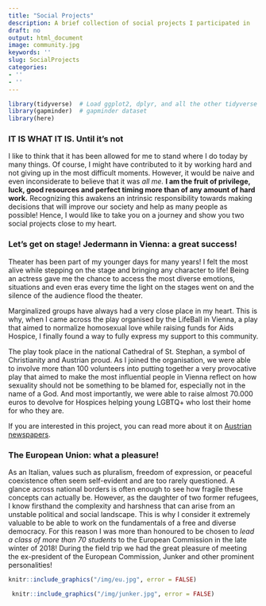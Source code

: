 ```yaml
---
title: "Social Projects"
description: A brief collection of social projects I participated in
draft: no
output: html_document
image: community.jpg
keywords: ''
slug: SocialProjects
categories:
- ''
- ''
---
```

```r
library(tidyverse)  # Load ggplot2, dplyr, and all the other tidyverse packages
library(gapminder)  # gapminder dataset
library(here)
```


### __IT IS WHAT IT IS. Until it's not__

I like to think that it has been allowed for me to stand where I do today by many things. 
Of course, I might have contributed to it by working hard and not giving up in the most difficult moments.
However, it would be naive and even inconsiderate to believe that it was _all me._ 
__I am the fruit of privilege, luck, good resources and perfect timing more than of any amount of hard work.__
Recognizing this awakens an intrinsic responsibility towards making decisions that will improve our society and help as many people as possible!
Hence, I would like to take you on a journey and show you two social projects close to my heart.

### Let's get on stage! Jedermann in Vienna: a great success! 


Theater has been part of my younger days for many years! I felt the most alive while stepping on the stage and bringing any character to life! Being an actress gave me the chance to access the most diverse emotions, situations and even eras every time the light on the stages went on and the silence of the audience flood the theater.

Marginalized groups have always had a very close place in my heart. 
This is why, when I came across the play organised by the LifeBall in Vienna, a play that aimed to normalize homosexual love while raising funds for Aids Hospice, I finally found a way to fully express my support to this community.

The play took place in the national Cathedral of St. Stephan, a symbol of Christianity and Austrian proud. As I joined the organisation, we were able to involve more than 100 volunteers into putting together a very provocative play that aimed to make the most influential people in Vienna reflect on how sexuality should not be something to be blamed for, especially not in the name of a God. And most importantly, we were able to raise almost 70.000 euros to devolve for Hospices helping young LGBTQ+ who lost their home for who they are.

If you are interested in this project, you can read more about it on [Austrian newspapers](https://kurier.at/gesund/jedermann-reloaded-im-stephansdom-68500-euro-fuer-aids-hospiz/400341427).


### The European Union: what a pleasure!

As an Italian, values such as pluralism, freedom of expression, or peaceful coexistence often seem
self-evident and are too rarely questioned. A glance across national borders is often enough to see
how fragile these concepts can actually be. However, as the daughter of two former refugees, I know
firsthand the complexity and harshness that can arise from an unstable political and social landscape.
This is why I consider it extremely valuable to be able to work on the fundamentals of a free and
diverse democracy. 
For this reason I was more than honoured to be chosen to _lead a class of more than 70 students_ to the European Commission in the late winter of 2018! During the field trip we had the great pleasure of meeting the ex-president of 
the European Commission, Junker and other prominent personalities!

```r
knitr::include_graphics("/img/eu.jpg", error = FALSE)
```

```r
 knitr::include_graphics("/img/junker.jpg", error = FALSE)
```
